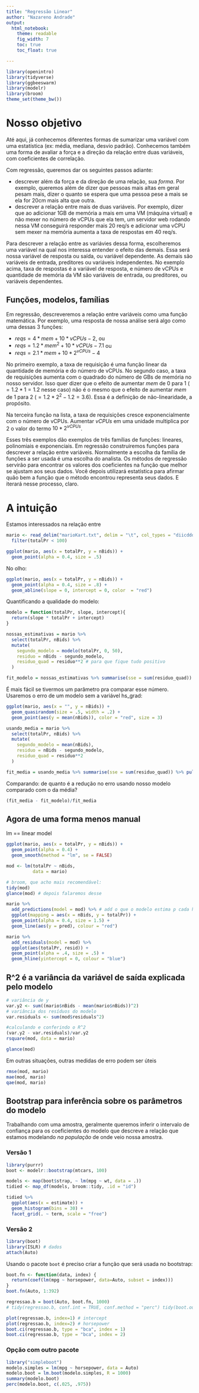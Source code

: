 ```yaml
---
title: "Regressão Linear"
author: "Nazareno Andrade"
output: 
  html_notebook:
    theme: readable
    fig_width: 7
    toc: true
    toc_float: true

---
```


```r
library(openintro)
library(tidyverse)
library(ggbeeswarm)
library(modelr)
library(broom)
theme_set(theme_bw())
```

# Nosso objetivo

Até aqui, já conhecemos diferentes formas de sumarizar uma variável com uma estatística (ex: média, mediana, desvio padrão). Conhecemos também uma forma de avaliar a força e a direção da relação entre duas variáveis, com coeficientes de correlação. 

Com regressão, queremos dar os seguintes passos adiante:

   * descrever além da força e da direção de uma relação, sua *forma*. Por exemplo, queremos além de dizer que pessoas mais altas em geral pesam mais, dizer o quanto se espera que uma pessoa pese a mais se ela for 20cm mais alta que outra.   
   * descrever a relação entre mais de duas variáveis. Por exemplo, dizer que ao adicionar 1GB de memória a mais em uma VM (máquina virtual) e não mexer no número de vCPUs que ela tem, um servidor web rodando nessa VM conseguirá responder mais 20 req/s e adicionar uma vCPU sem mexer na memória aumenta a taxa de respostas em 40 req/s. 
   
Para descrever a relação entre as variávies dessa forma, escolheremos uma variável na qual nos interessa entender o efeito das demais. Essa será nossa variável de resposta ou saída, ou variável dependente. As demais são variáveis de entrada, preditores ou variáveis independentes. No exemplo acima, taxa de respostas é a variável de resposta, e número de vCPUs e quantidade de memória da VM são variáveis de entrada, ou preditores, ou variáveis dependentes.

## Funções, modelos, famílias

Em regressão, descreveremos a relação entre variáveis como uma função matemática. Por exemplo, uma resposta de nossa análise será algo como uma dessas 3 funções:

  * $reqs = 4 *mem + 10*vCPUs -2$, ou    
  * $reqs = 1.2 *mem^2 + 10*vCPUs -7.1$ ou    
  * $reqs = 2.1 *mem + 10*2^{vCPUs} - 4$   

No primeiro exemplo, a taxa de requisição é uma função linear da quantidade de memória e do número de vCPUs. No segundo caso, a taxa de requisições aumenta com o quadrado do número de GBs de memória no nosso servidor. Isso quer dizer que o efeito de aumentar $mem$ de 0 para 1 ($=1.2*1 = 1.2$ nesse caso) não é o mesmo que o efeito de aumentar $mem$ de 1 para 2 ($=1.2*2^2 - 1.2=3.6$). Essa é a definição de não-linearidade, a propósito. 

Na terceira função na lista, a taxa de requisições cresce exponencialmente com o número de vCPUs. Aumentar $vCPUs$ em uma unidade multiplica por 2 o valor do termo $10*2^{vCPUs}$.

Esses três exemplos dão exemplos de três famílias de funções: lineares, polinomiais e exponenciais. Em regressão construiremos funções para descrever a relação entre variáveis. Normalmente a escolha da família de funções a ser usada é uma escolha do analista. Os métodos de regressão servirão para encontrar os valores dos coeficientes na função que melhor se ajustam aos seus dados. Você depois utilizará estatística para afirmar quão bem a função que o método encontrou representa seus dados. E iterará nesse processo, claro.

# A intuição

Estamos interessados na relação entre 

```r
mario <- read_delim("marioKart.txt", delim = "\t", col_types = "diicdddcicic") %>% 
  filter(totalPr < 100)

ggplot(mario, aes(x = totalPr, y = nBids)) + 
  geom_point(alpha = 0.4, size = .5)
```

No olho:

```r
ggplot(mario, aes(x = totalPr, y = nBids)) + 
  geom_point(alpha = 0.4, size = .8) + 
  geom_abline(slope = 0, intercept = 0, color  = "red") 
```

Quantificando a qualidade do modelo:

```r
modelo = function(totalPr, slope, intercept){
  return(slope * totalPr + intercept)
}

nossas_estimativas = mario %>% 
  select(totalPr, nBids) %>% 
  mutate(
    segundo_modelo = modelo(totalPr, 0, 50), 
    residuo = nBids - segundo_modelo, 
    residuo_quad = residuo**2 # para que fique tudo positivo
  )

fit_modelo = nossas_estimativas %>% summarise(sse = sum(residuo_quad)) %>% pull(sse)
```

É mais fácil se tivermos um parâmetro pra comparar esse número. Usaremos o erro de um modelo sem a variável hs_grad: 

```r
ggplot(mario, aes(x = "", y = nBids)) + 
  geom_quasirandom(size = .5, width = .2) + 
  geom_point(aes(y = mean(nBids)), color = "red", size = 3)
```


```r
usando_media = mario %>% 
  select(totalPr, nBids) %>% 
  mutate(
    segundo_modelo = mean(nBids), 
    residuo = nBids - segundo_modelo, 
    residuo_quad = residuo**2
  )

fit_media = usando_media %>% summarise(sse = sum(residuo_quad)) %>% pull(sse)
```

Comparando: de quanto é a redução no erro usando nosso modelo comparado com o da média?

```r
(fit_media - fit_modelo)/fit_media
```

## Agora de uma forma menos manual

lm  == linear model

```r
ggplot(mario, aes(x = totalPr, y = nBids)) + 
  geom_point(alpha = 0.4) + 
  geom_smooth(method = "lm", se = FALSE)
```



```r
mod <- lm(totalPr ~ nBids, 
          data = mario)

# broom, que acho mais recomendável: 
tidy(mod)
glance(mod) # depois falaremos desse

mario %>% 
  add_predictions(model = mod) %>% # add o que o modelo estima p cada hs_grad
  ggplot(mapping = aes(x = nBids, y = totalPr)) + 
  geom_point(alpha = 0.4, size = 1.5) + 
  geom_line(aes(y = pred), colour = "red")
```

```r
mario %>% 
  add_residuals(model = mod) %>% 
  ggplot(aes(totalPr, resid)) + 
  geom_point(alpha = .4, size = .5) + 
  geom_hline(yintercept = 0, colour = "blue")
```

## R^2 é a variância da variável de saída explicada pelo modelo

```r
# variância de y
var.y2 <- sum((mario$nBids - mean(mario$nBids))^2)
# variância dos resíduos do modelo
var.residuals <- sum(mod$residuals^2)

#calculando e conferindo o R^2
(var.y2 - var.residuals)/var.y2
rsquare(mod, data = mario)

glance(mod)
```

Em outras situações, outras medidas de erro podem ser úteis

```r
rmse(mod, mario)
mae(mod, mario)
qae(mod, mario)
```

## Bootstrap para inferência sobre os parâmetros do modelo

Trabalhando com uma amostra, geralmente queremos inferir o intervalo de confiança para os coeficientes do modelo que descreve a relação que estamos modelando *na população* de onde veio nossa amostra. 

### Versão 1

```r
library(purrr)
boot <- modelr::bootstrap(mtcars, 100)

models <- map(boot$strap, ~ lm(mpg ~ wt, data = .))
tidied <- map_df(models, broom::tidy, .id = "id")

tidied %>% 
  ggplot(aes(x = estimate)) + 
  geom_histogram(bins = 30) + 
  facet_grid(. ~ term, scale = "free")
```


### Versão 2

```r
library(boot)
library(ISLR) # dados
attach(Auto)
```

Usando o pacote `boot` é preciso criar a função que será usada no bootstrap:

```r
boot.fn <- function(data, index) {
  return(coef(lm(mpg ~ horsepower, data=Auto, subset = index)))
}
boot.fn(Auto, 1:392)
```

```r
regressao.b = boot(Auto, boot.fn, 1000)
# tidy(regressao.b, conf.int = TRUE, conf.method = "perc") tidy(boot.out) parece bugado em 2017-06-13

plot(regressao.b, index=1) # intercept 
plot(regressao.b, index=2) # horsepower
boot.ci(regressao.b, type = "bca", index = 1) 
boot.ci(regressao.b, type = "bca", index = 2)
```

### Opção com outro pacote

```r
library("simpleboot")
modelo.simples = lm(mpg ~ horsepower, data = Auto)
modelo.boot = lm.boot(modelo.simples, R = 1000)
summary(modelo.boot)
perc(modelo.boot, c(.025, .975))
```


